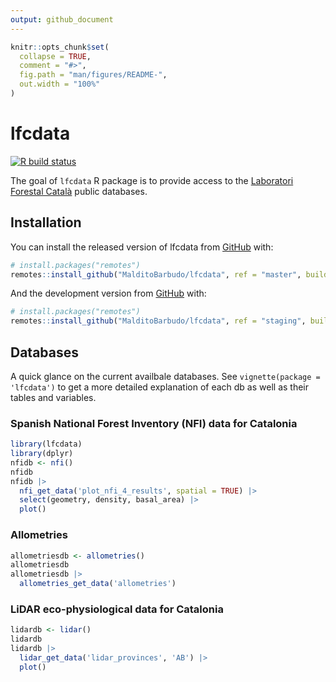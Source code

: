 ```yaml
---
output: github_document
---
```


<!-- README.md is generated from README.Rmd. Please edit that file -->

```r
knitr::opts_chunk$set(
  collapse = TRUE,
  comment = "#>",
  fig.path = "man/figures/README-",
  out.width = "100%"
)
```
# lfcdata

<!-- badges: start -->
[![R build status](https://github.com/MalditoBarbudo/lfcdata/workflows/R-CMD-check/badge.svg)](https://github.com/MalditoBarbudo/lfcdata/actions)
<!-- badges: end -->

The goal of `lfcdata` R package is to provide access to the
[Laboratori Forestal Català](http://laboratoriforestal.creaf.cat/) public databases.

## Installation

You can install the released version of lfcdata from
[GitHub](https://github.com/MalditoBarbudo/lfcdata) with:

``` r
# install.packages("remotes")
remotes::install_github("MalditoBarbudo/lfcdata", ref = "master", build_vignettes = TRUE)
```

And the development version from
[GitHub](https://github.com/MalditoBarbudo/lfcdata/tree/staging) with:

``` r
# install.packages("remotes")
remotes::install_github("MalditoBarbudo/lfcdata", ref = "staging", build_vignettes = TRUE)
```

## Databases

A quick glance on the current availbale databases. See `vignette(package = 'lfcdata')` to
get a more detailed explanation of each db as well as their tables and variables.

### Spanish National Forest Inventory (NFI) data for Catalonia

```r
library(lfcdata)
library(dplyr)
nfidb <- nfi()
nfidb
nfidb |>
  nfi_get_data('plot_nfi_4_results', spatial = TRUE) |>
  select(geometry, density, basal_area) |>
  plot()
```

### Allometries

```r
allometriesdb <- allometries()
allometriesdb
allometriesdb |>
  allometries_get_data('allometries')
```

### LiDAR eco-physiological data for Catalonia

```r
lidardb <- lidar()
lidardb
lidardb |>
  lidar_get_data('lidar_provinces', 'AB') |>
  plot()
```
